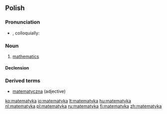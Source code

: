 ==Polish==

===Pronunciation===
* {{IPA|[matɛˈmatɨka]}}, colloquially: {{IPAchar|[matɛmaˈtɨka]}}

===Noun===
{{infl|pl|noun|g=f}}

# [[mathematics]]

====Declension====
{{pl-decl-noun
|matematyka|matematyki
|matematyki|matematyk
|matematyce|matematykom
|matematykę|matematyki
|matematyką|matematykami
|matematyce|matematykach
|matematyko|matematyki
}}

===Derived terms===
* [[matematyczna]] (adjective)

[[ko:matematyka]]
[[io:matematyka]]
[[lt:matematyka]]
[[hu:matematyka]]
[[nl:matematyka]]
[[pl:matematyka]]
[[ru:matematyka]]
[[fi:matematyka]]
[[zh:matematyka]]